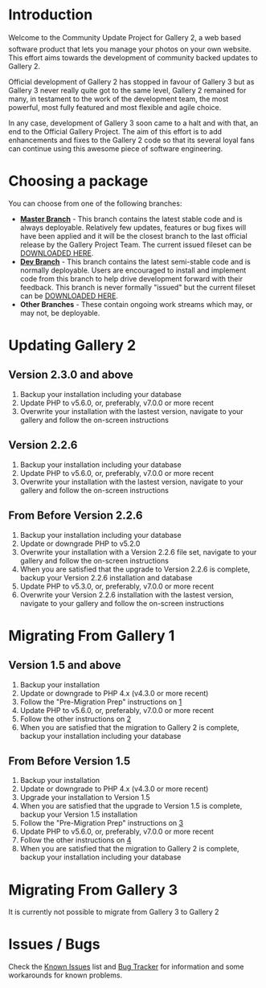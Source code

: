 = Introduction =

Welcome to the Community Update Project for Gallery 2, a web based software product that lets you manage your photos on your own website.
This effort aims towards the development of community backed updates to Gallery 2. 

Official development of Gallery 2 has stopped in favour of Gallery 3 but as Gallery 3 never really quite got to the same level, 
Gallery 2 remained for many, in testament to the work of the development team, the most powerful, most fully featured and most flexible and agile choice.

In any case, development of Gallery 3 soon came to a halt and with that, an end to the Official Gallery Project.
The aim of this effort is to add enhancements and fixes to the Gallery 2 code so that its several loyal fans can continue using this awesome piece of software engineering. 

= Choosing a package =

You can choose from one of the following branches:

* '''[https://github.com/dakanji/G2Project/tree/master Master Branch]''' - This branch contains the latest stable code and is always deployable. Relatively few updates, features or bug fixes will have been applied and it will be the closest branch to the last official release by the Gallery Project Team. The current issued fileset can be [https://github.com/dakanji/G2Project/tags DOWNLOADED HERE].
* '''[https://github.com/dakanji/G2Project/tree/dev Dev Branch]''' - This branch contains the latest semi-stable code and is normally deployable. Users are encouraged to install and implement code from this branch to help drive development forward with their feedback. This branch is never formally "issued" but the current fileset can be [https://github.com/dakanji/G2Project/zipball/dev DOWNLOADED HERE].
* '''Other Branches''' - These contain ongoing work streams which may, or may not, be deployable.

= Updating Gallery 2 =

== Version 2.3.0 and above ==

# Backup your installation including your database
# Update PHP to v5.6.0, or, preferably, v7.0.0 or more recent
# Overwrite your installation with the lastest version, navigate to your gallery and follow the on-screen instructions

== Version 2.2.6 ==

# Backup your installation including your database
# Update PHP to v5.6.0, or, preferably, v7.0.0 or more recent
# Overwrite your installation with the lastest version, navigate to your gallery and follow the on-screen instructions

== From Before Version 2.2.6 ==
# Backup your installation including your database
# Update or downgrade PHP to v5.2.0
# Overwrite your installation with a Version 2.2.6 file set, navigate to your gallery and follow the on-screen instructions
# When you are satisfied that the upgrade to Version 2.2.6 is complete, backup your Version 2.2.6 installation and database
# Update PHP to v5.3.0, or, preferably, v7.0.0 or more recent
# Overwrite your Version 2.2.6 installation with the lastest version, navigate to your gallery and follow the on-screen instructions

= Migrating From Gallery 1 =

== Version 1.5 and above ==

# Backup your installation
# Update or downgrade to PHP 4.x (v4.3.0 or more recent)
# Follow the "Pre-Migration Prep" instructions on [http://codex.galleryproject.org/Gallery2:migration]
# Update PHP to v5.6.0, or, preferably, v7.0.0 or more recent
# Follow the other instructions on [http://codex.galleryproject.org/Gallery2:migration]
# When you are satisfied that the migration to Gallery 2 is complete, backup your installation including your database

== From Before Version 1.5 ==

# Backup your installation
# Update or downgrade to PHP 4.x (v4.3.0 or more recent)
# Upgrade your installation to Version 1.5
# When you are satisfied that the upgrade to Version 1.5 is complete, backup your Version 1.5 installation
# Follow the "Pre-Migration Prep" instructions on [http://codex.galleryproject.org/Gallery2:migration]
# Update PHP to v5.6.0, or, preferably, v7.0.0 or more recent
# Follow the other instructions on [http://codex.galleryproject.org/Gallery2:migration]
# When you are satisfied that the migration to Gallery 2 is complete, backup your installation including your database

= Migrating From Gallery 3 =

It is currently not possible to migrate from Gallery 3 to Gallery 2 


= Issues / Bugs =

Check the [http://codex.gallery2.org/Gallery2:Known_Issues Known Issues] list and [https://github.com/dakanji/G2Project/issues Bug Tracker] for information and some workarounds for known problems.